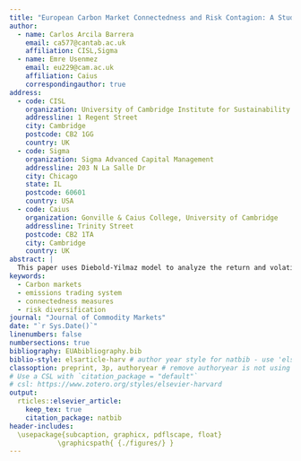 ```yaml
---
title: "European Carbon Market Connectedness and Risk Contagion: A Study of Return and Volatility Dynamics Between European Union Allowances (EUAs) and Financial Markets Between 2013 and 2025 and their Potential for Portfolio Diversification"
author:
  - name: Carlos Arcila Barrera
    email: ca577@cantab.ac.uk
    affiliation: CISL,Sigma
  - name: Emre Usenmez
    email: eu229@cam.ac.uk
    affiliation: Caius
    correspondingauthor: true
address:
  - code: CISL
    organization: University of Cambridge Institute for Sustainability Leadership
    addressline: 1 Regent Street
    city: Cambridge
    postcode: CB2 1GG
    country: UK
  - code: Sigma
    organization: Sigma Advanced Capital Management
    addressline: 203 N La Salle Dr
    city: Chicago
    state: IL
    postcode: 60601
    country: USA
  - code: Caius
    organization: Gonville & Caius College, University of Cambridge
    addressline: Trinity Street
    postcode: CB2 1TA
    city: Cambridge
    country: UK
abstract: |
  This paper uses Diebold-Yilmaz model to analyze the return and volatility connectedness between the European carbon market and the financial markets from the commencement of the 3rd phase of the EU emissions trading system in 2013 to the 4th phase until January 2025 in order to ascertain the impact of fixed income, equity, commodities, and energy markets, as well as exogenous shocks and the recent reforms introduced under the Fit for 55 package and RePowerEU Plan. We examine the static and dynamic characteristics of the connectedness network and find that the return and volatility behavior of the European carbon market are primarily driven by their own fundamental factors. Thus it is largely independent of other financial markets except for coal and natural gas, and except during periods of financial stress where a relatively short-lived increase in the connectedness with other financial markets is observed. With such characteristics, EUAs can offer diversification benefits, especially for non-energy portfolios.
keywords: 
  - Carbon markets 
  - emissions trading system 
  - connectedness measures 
  - risk diversification
journal: "Journal of Commodity Markets"
date: "`r Sys.Date()`"
linenumbers: false
numbersections: true
bibliography: EUAbibliography.bib
biblio-style: elsarticle-harv # author year style for natbib - use 'elsarticle-num' or 'elsarticle-num-names' for numbered scheme
classoption: preprint, 3p, authoryear # remove authoryear is not using `elsarticle-harv`
# Use a CSL with `citation_package = "default"`
# csl: https://www.zotero.org/styles/elsevier-harvard
output: 
  rticles::elsevier_article:
    keep_tex: true
    citation_package: natbib
header-includes:
  \usepackage{subcaption, graphicx, pdflscape, float}
            \graphicspath{ {./figures/} }
---
```

